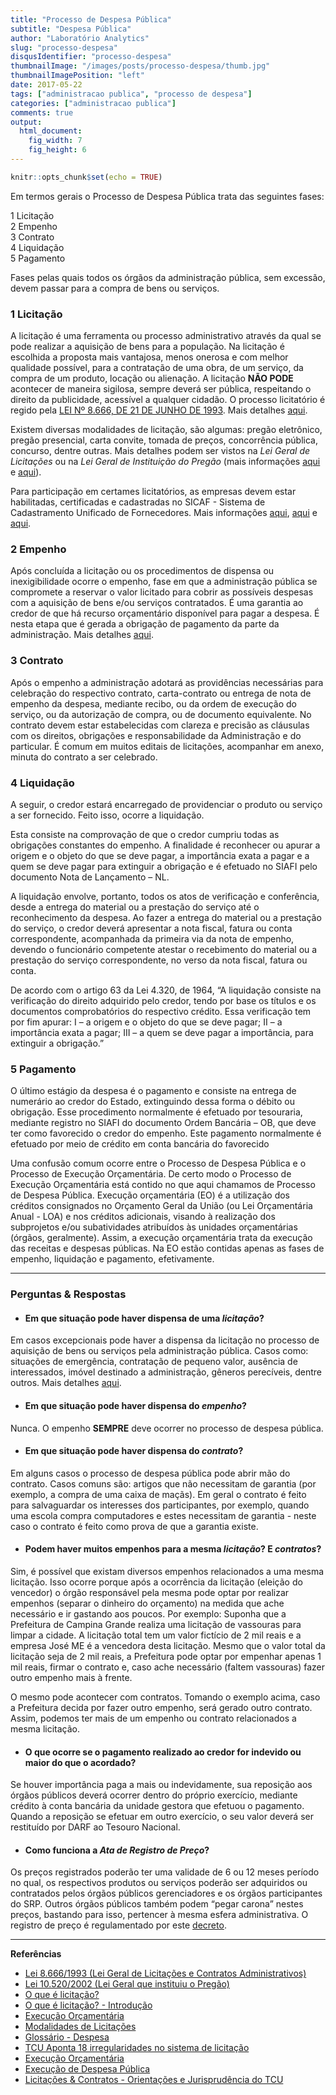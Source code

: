 ```yaml
---
title: "Processo de Despesa Pública"
subtitle: "Despesa Pública"
author: "Laboratório Analytics"
slug: "processo-despesa"
disqusIdentifier: "processo-despesa"
thumbnailImage: "/images/posts/processo-despesa/thumb.jpg"
thumbnailImagePosition: "left"
date: 2017-05-22
tags: ["administracao publica", "processo de despesa"]
categories: ["administracao publica"]
comments: true
output:
  html_document:
    fig_width: 7
    fig_height: 6
---
```


```r
knitr::opts_chunk$set(echo = TRUE)
```

Em termos gerais o Processo de Despesa Pública trata das seguintes fases:  

1 Licitação  
2 Empenho  
3 Contrato  
4 Liquidação  
5 Pagamento  

Fases pelas quais todos os órgãos da administração pública, sem excessão, devem passar para a compra de bens ou serviços.

### 1  Licitação

A licitação é uma ferramenta ou processo administrativo através da qual se pode realizar a aquisição de bens para a população. Na licitação é escolhida a proposta mais vantajosa, menos onerosa e com melhor qualidade possível, para a contratação de uma obra, de um serviço, da compra de um produto, locação ou alienação. A licitação **NÃO PODE** acontecer de maneira sigilosa, sempre deverá ser pública, respeitando o direito da publicidade, acessível a qualquer cidadão. O processo licitatório é regido pela [LEI Nº 8.666, DE 21 DE JUNHO DE 1993](http://www.planalto.gov.br/ccivil_03/leis/L8666cons.htm). Mais detalhes [aqui](http://www.revistas.unifacs.br/index.php/redu/article/viewFile/1892/1439).


Existem diversas modalidades de licitação, são algumas: pregão eletrônico, pregão presencial, carta convite, tomada de preços, concorrência pública, concurso, dentre outras. Mais detalhes podem ser vistos na *Lei Geral de Licitações* ou na *Lei Geral de Instituição do Pregão* (mais informações [aqui](https://www.comprasgovernamentais.gov.br/arquivos/micro-e-pequenas-empresas/pregao-presencial-e-eletronico-29out2014.pdf) e [aqui](https://portal.conlicitacao.com.br/o-que-e-licitacao/sobre-pregao/)).


Para participação em certames licitatórios, as empresas devem estar habilitadas, certificadas e cadastradas no SICAF - Sistema de Cadastramento Unificado de Fornecedores. Mais informações [aqui](https://portal.conlicitacao.com.br/o-que-e-licitacao/dicas-cadastramento/), [aqui](https://sicafnet.com.br/sicaf-cadastramento-comprasnet/) e [aqui](http://www.justicaeleitoral.jus.br/arquivos/tre-ma-perguntas-frequentes-faq-cadastro-no-sicaf).


### 2  Empenho

Após concluída a licitação ou os procedimentos de dispensa ou inexigibilidade ocorre o empenho, fase em que a administração pública se compromete a reservar o valor licitado para cobrir as possíveis despesas com a aquisição de bens e/ou serviços contratados. É uma garantia ao credor de que há recurso orçamentário disponível para pagar a despesa. É nesta etapa que é gerada a obrigação de pagamento da parte da administração. Mais detalhes [aqui](http://www.zenite.blog.br/quando-deve-ser-realizado-o-empenho/).

### 3  Contrato

Após o empenho a administração adotará as providências necessárias para celebração do respectivo contrato, carta-contrato ou entrega de nota de empenho da despesa, mediante recibo, ou da ordem de execução do serviço, ou da autorização de compra, ou de documento equivalente. No contrato devem estar estabelecidas com clareza e precisão as cláusulas com os direitos, obrigações e responsabilidade da Administração e do particular. É comum em muitos editais de licitações, acompanhar em anexo, minuta do contrato a ser celebrado.

### 4  Liquidação

A seguir, o credor estará encarregado de providenciar o produto ou serviço a ser fornecido. Feito isso, ocorre a liquidação.

Esta consiste na comprovação de que o credor cumpriu todas as obrigações constantes do empenho. A finalidade é reconhecer ou apurar a origem e o objeto do que se deve pagar, a importância exata a pagar e a quem se deve pagar para extinguir a obrigação e é efetuado no SIAFI pelo documento Nota de Lançamento – NL.

A liquidação envolve, portanto, todos os atos de verificação e conferência, desde a entrega do material ou a prestação do serviço até o reconhecimento da despesa. Ao fazer a entrega do material ou a prestação do serviço, o credor deverá apresentar a nota fiscal, fatura ou conta correspondente, acompanhada da primeira via da nota de empenho, devendo o funcionário competente atestar o recebimento do material ou a prestação do serviço correspondente, no verso da nota fiscal, fatura ou conta.

De acordo com o artigo 63 da Lei 4.320, de 1964,
“A liquidação consiste na verificação do direito adquirido pelo credor, tendo por base os títulos e os documentos comprobatórios do respectivo crédito.
Essa verificação tem por fim apurar:
I – a origem e o objeto do que se deve pagar;
II – a importância exata a pagar;
III – a quem se deve pagar a importância, para extinguir a obrigação.”


### 5  Pagamento

O último estágio da despesa é o pagamento e consiste na entrega de numerário ao credor do Estado, extinguindo dessa forma o débito ou obrigação. Esse procedimento normalmente é efetuado por tesouraria, mediante registro no SIAFI do documento Ordem Bancária – OB, que deve ter como favorecido o credor do empenho. Este pagamento normalmente é efetuado por meio de crédito em conta bancária do favorecido





Uma confusão comum ocorre entre o Processo de Despesa Pública e o Processo de Execução Orçamentária. De certo modo o Processo de Execução Orçamentária está contido no que aqui chamamos de Processo de Despesa Pública. Execução orçamentária (EO) é a utilização dos créditos consignados no Orçamento Geral da União (ou Lei Orçamentária Anual - LOA) e nos créditos adicionais, visando à realização dos subprojetos e/ou subatividades atribuídos às unidades orçamentárias (órgãos, geralmente). Assim, a execução orçamentária trata da execução das receitas e despesas públicas. Na EO estão contidas apenas as fases de empenho, liquidação e pagamento, efetivamente.


----


### Perguntas & Respostas

- #### Em que situação pode haver dispensa de uma *licitação*?



Em casos excepcionais pode haver a dispensa da licitação no processo de aquisição de bens ou serviços pela administração pública. Casos como: situações de emergência, contratação de pequeno valor, ausência de interessados, imóvel destinado a administração, gêneros perecíveis, dentre outros. Mais detalhes [aqui](http://www.cidadaniafiscal.com.br/backup/informativo/16.pdf).


- ####  Em que situação pode haver dispensa do *empenho*?

Nunca. O empenho **SEMPRE** deve ocorrer no processo de despesa pública.

- ####  Em que situação pode haver dispensa do *contrato*?

Em alguns casos o processo de despesa pública pode abrir mão do contrato. Casos comuns são: artigos que não necessitam de garantia (por exemplo, a compra de uma caixa de maçãs). Em geral o contrato é feito para salvaguardar os interesses dos participantes, por exemplo, quando uma escola compra computadores e estes necessitam de garantia - neste caso o contrato é feito como prova de que a garantia existe. <!--(revisar isso)-->


- ####  Podem haver muitos empenhos para a mesma *licitação*? E *contratos*?

Sim, é possível que existam diversos empenhos relacionados a uma mesma licitação. Isso ocorre porque após a ocorrência da licitação (eleição do vencedor) o órgão responsável pela mesma pode optar por realizar empenhos (separar o dinheiro do orçamento) na medida que ache necessário e ir gastando aos poucos. Por exemplo: Suponha que a Prefeitura de Campina Grande realiza uma licitação de vassouras para limpar a cidade. A licitação total tem um valor fictício de 2 mil reais e a empresa José ME é a vencedora desta licitação. Mesmo que o valor total da licitação seja de 2 mil reais, a Prefeitura pode optar por empenhar apenas 1 mil reais, firmar o contrato e, caso ache necessário (faltem vassouras) fazer outro empenho mais à frente.

O mesmo pode acontecer com contratos. Tomando o exemplo acima, caso a Prefeitura decida por fazer outro empenho, será gerado outro contrato. Assim, podemos ter mais de um empenho ou contrato relacionados a mesma licitação.


- ####  O que ocorre se o pagamento realizado ao credor for indevido ou maior do que o acordado?

Se houver importância paga a mais ou indevidamente, sua reposição aos órgãos públicos deverá ocorrer dentro do próprio exercício, mediante crédito à conta bancária da unidade gestora que efetuou o pagamento. Quando a reposição se efetuar em outro exercício, o seu valor deverá ser restituído por DARF ao Tesouro Nacional.


- ####  Como funciona a *Ata de Registro de Preço*?

Os preços registrados poderão ter uma validade de 6 ou 12 meses período no qual, os respectivos produtos ou serviços poderão ser adquiridos ou contratados pelos órgãos públicos gerenciadores e os órgãos participantes do SRP. Outros órgãos públicos também podem "pegar carona" nestes preços, bastando para isso, pertencer à mesma esfera administrativa. O registro de preço é regulamentado por este [decreto](https://www.licitacao.net/legislacao_detalhes.asp?id=101).



----


**Referências**

* [Lei 8.666/1993 (Lei Geral de Licitações e Contratos Administrativos)](http://www.planalto.gov.br/ccivil_03/leis/L8666cons.htm)  
* [Lei 10.520/2002 (Lei Geral que instituiu o Pregão)](http://www.planalto.gov.br/ccivil_03/leis/2002/l10520.htm)  
* [O que é licitação?](https://www.licitacao.net/o_que_e_licitacao.asp)  
* [O que é licitação? - Introdução](https://portal.conlicitacao.com.br/o-que-e-licitacao/introducao/)  
* [Execução Orçamentária](https://pt.wikipedia.org/wiki/Execu%C3%A7%C3%A3o_or%C3%A7ament%C3%A1ria)  
* [Modalidades de Licitações](http://esquemaria.com.br/modalidades-de-licitacoes-mapas-mentais/)  
* [Glossário - Despesa](http://transparencia.prefeitura.sp.gov.br/contas/arquivos/Liquida%C3%A7%C3%B5es/glossario.pdf)  
* [TCU Aponta 18 irregularidades no sistema de licitação](http://www.gazetadopovo.com.br/vida-publica/tcu-aponta-18-irregularidades-no-sistema-de-licitacoes-bf5vbyxu09ww9pl6cy3q827ny)  
* [Execução Orçamentária](http://www.tesouro.fazenda.gov.br/execucao-orcamentaria)  
* [Execução de Despesa Pública](http://www2.unicentro.br/proaf/files/2013/05/CARTILHA_NO_ES_B_SICAS_DA_EXECU_O_DA_DESPESA_P_BLICA_55ba8cc85fe6f.pdf)  
* [Licitações & Contratos - Orientações e Jurisprudência do TCU](http://portal.tcu.gov.br/lumis/portal/file/fileDownload.jsp?inline=1&fileId=8A8182A24D6E86A4014D72AC81CA540A)
